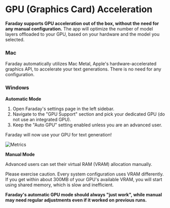 # GPU (Graphics Card) Acceleration

**Faraday supports GPU acceleration out of the box, without the need for any manual configuration.** The app will optimize the number of model layers offloaded to your GPU, based on your hardware and the model you selected.

### Mac

Faraday automatically utilizes Mac Metal, Apple's hardware-accelerated graphics API, to accelerate your text generations. There is no need for any configuration.

### Windows

**Automatic Mode**

1. Open Faraday's settings page in the left sidebar.
2. Navigate to the "GPU Support" section and pick your dedicated GPU (do not use an integrated GPU).
3. Keep the "Auto GPU" setting enabled unless you are an advanced user.

Faraday will now use your GPU for text generation!

![Metrics](/images/gpu_support.png)

**Manual Mode**

Advanced users can set their virtual RAM (VRAM) allocation manually.

Please exercise caution. Every system configuration uses VRAM differently. If you get within about 300MB of your GPU's available VRAM, you will start using shared memory, which is slow and inefficient.

**Faraday's automatic GPU mode should always "just work", while manual may need regular adjustments even if it worked on previous runs.**
